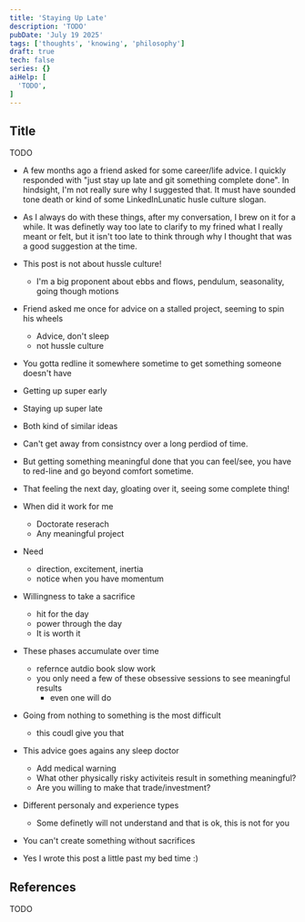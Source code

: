 ```yaml
---
title: 'Staying Up Late'
description: 'TODO'
pubDate: 'July 19 2025'
tags: ['thoughts', 'knowing', 'philosophy']
draft: true
tech: false
series: {}
aiHelp: [
  'TODO',
]
---
```


## Title

TODO

- A few months ago a friend asked for some career/life advice. I quickly
  responded with "just stay up late and git something complete done".
  In hindsight, I'm not really sure why I suggested that. It must have
  sounded tone death or kind of some LinkedInLunatic husle culture
  slogan.
- As I always do with these things, after my conversation, I brew on it for a
  while. It was definetly way too late to clarify to my frined what I really meant
  or felt, but it isn't too late to think through why I thought that
  was a good suggestion at the time.

- This post is not about hussle culture!
  - I'm a big proponent about ebbs and flows, pendulum, seasonality, going though motions
- Friend asked me once for advice on a stalled project, seeming to spin his wheels
  - Advice, don't sleep
  - not hussle culture
- You gotta redline it somewhere sometime to get something someone doesn't have
- Getting up super early
- Staying up super late
- Both kind of similar ideas
- Can't get away from consistncy over a long perdiod of time.
- But getting something meaningful done that you can feel/see, you have to
  red-line and go beyond comfort sometime.
- That feeling the next day, gloating over it, seeing some complete thing!
- When did it work for me
  - Doctorate reserach
  - Any meaningful project
- Need
  - direction, excitement, inertia
  - notice when you have momentum
- Willingness to take a sacrifice
  - hit for the day
  - power through the day
  - It is worth it
- These phases accumulate over time
  - refernce autdio book slow work
  - you only need a few of these obsessive sessions to see meaningful results
    - even one will do
- Going from nothing to something is the most difficult
  - this coudl give you that
- This advice goes agains any sleep doctor
  - Add medical warning
  - What other physically risky activiteis result in something meaningful?
  - Are you willing to make that trade/investment?
- Different personaly and experience types
  - Some definetly will not understand and that is ok, this is not for you
- You can't create something without sacrifices
- Yes I wrote this post a little past my bed time :)


## References

TODO
